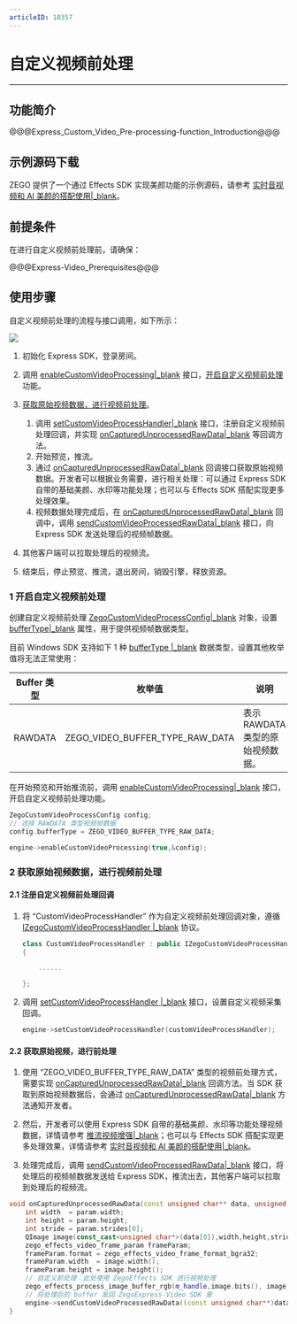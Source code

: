 ```yaml
---
articleID: 10357
---
```

<style>
table th:nth-of-type(1) {width: 20%;}
table {width: 100%;}
</style>

# 自定义视频前处理

- - -

## 功能简介

@@@Express_Custom_Video_Pre-processing-function_Introduction@@@


## 示例源码下载

ZEGO 提供了一个通过 Effects SDK 实现美颜功能的示例源码，请参考 [实时音视频和 AI 美颜的搭配使用\|_blank](#11690)。

## 前提条件

在进行自定义视频前处理前，请确保：

@@@Express-Video_Prerequisites@@@

## 使用步骤

自定义视频前处理的流程与接口调用，如下所示： 

<img src="/Pics/Common/ZegoExpressEngine/custom_video_process_win_new.png">

1. 初始化 Express SDK，登录房间。

2. 调用 [enableCustomVideoProcessing\|_blank](@enableCustomVideoProcessing) 接口，[开启自定义视频前处理](10357#4_1) 功能。

3. [获取原始视频数据，进行视频前处理](10357#4_2)。

    1. 调用 [setCustomVideoProcessHandler\|_blank](@setCustomVideoProcessHandler) 接口，注册自定义视频前处理回调，并实现 [onCapturedUnprocessedRawData\|_blank](@onCapturedUnprocessedRawData) 等回调方法。
    2. 开始预览，推流。
    3. 通过 [onCapturedUnprocessedRawData\|_blank](@onCapturedUnprocessedRawData) 回调接口获取原始视频数据。开发者可以根据业务需要，进行相关处理：可以通过 Express SDK 自带的基础美颜、水印等功能处理；也可以与 Effects SDK 搭配实现更多处理效果。
    4. 视频数据处理完成后，在 [onCapturedUnprocessedRawData\|_blank](@onCapturedUnprocessedRawData) 回调中，调用 [sendCustomVideoProcessedRawData\|_blank](@sendCustomVideoProcessedRawData) 接口，向 Express SDK 发送处理后的视频帧数据。

4. 其他客户端可以拉取处理后的视频流。
5. 结束后，停止预览、推流，退出房间，销毁引擎，释放资源。

### 1 开启自定义视频前处理

创建自定义视频前处理 [ZegoCustomVideoProcessConfig\|_blank](@-ZegoCustomVideoProcessConfig) 对象，设置 [bufferType\|_blank](@bufferType) 属性，用于提供视频帧数据类型。

目前 Windows SDK 支持如下 1 种 [bufferType \|_blank](@-ZegoVideoBufferType) 数据类型，设置其他枚举值将无法正常使用：

| Buffer 类型 |枚举值|说明 | 
|-----|------|------|
| RAWDATA | ZEGO_VIDEO_BUFFER_TYPE_RAW_DATA|表示 RAWDATA 类型的原始视频数据。|

在开始预览和开始推流前，调用 [enableCustomVideoProcessing\|_blank](@enableCustomVideoProcessing) 接口，开启自定义视频前处理功能。

```c++
ZegoCustomVideoProcessConfig config;
// 选择 RAWDATA 类型视频帧数据
config.bufferType = ZEGO_VIDEO_BUFFER_TYPE_RAW_DATA;

engine->enableCustomVideoProcessing(true,&config);
```

### 2 获取原始视频数据，进行视频前处理

#### 2.1 注册自定义视频前处理回调

1. 将 “CustomVideoProcessHandler” 作为自定义视频前处理回调对象，遵循 [IZegoCustomVideoProcessHandler \|_blank](@-IZegoCustomVideoProcessHandler) 协议。

    ```c++
    class CustomVideoProcessHandler : public IZegoCustomVideoProcessHandler
    {    

        ......

    };
    ```

2. 调用 [setCustomVideoProcessHandler \|_blank](@setCustomVideoProcessHandler) 接口，设置自定义视频采集回调。

    ```c++
    engine->setCustomVideoProcessHandler(customVideoProcessHandler);
    ```

#### 2.2 获取原始视频，进行前处理

1. 使用 “ZEGO_VIDEO_BUFFER_TYPE_RAW_DATA” 类型的视频前处理方式，需要实现 [onCapturedUnprocessedRawData\|_blank](@onCapturedUnprocessedRawData) 回调方法。当 SDK 获取到原始视频数据后，会通过 [onCapturedUnprocessedRawData\|_blank](@onCapturedUnprocessedRawData) 方法通知开发者。

2. 然后，开发者可以使用 Express SDK 自带的基础美颜、水印等功能处理视频数据，详情请参考 [推流视频增强\|_blank](!Publish_Video_Enhanced)；也可以与 Effects SDK 搭配实现更多处理效果，详情请参考 [实时音视频和 AI 美颜的搭配使用\|_blank](#11690)。

3. 处理完成后，调用 [sendCustomVideoProcessedRawData\|_blank](@sendCustomVideoProcessedRawData) 接口，将处理后的视频帧数据发送给 Express SDK，推流出去，其他客户端可以拉取到处理后的视频流。

```c++
void onCapturedUnprocessedRawData(const unsigned char** data, unsigned int* dataLength, ZegoVideoFrameParam param, unsigned long long referenceTimeMillisecond, ZegoPublishChannel channel) {
    int width  = param.width;
    int height = param.height;
    int stride = param.strides[0];
    QImage image(const_cast<unsigned char*>(data[0]),width,height,stride,QImage::Format_ARGB32);
    zego_effects_video_frame_param frameParam;
    frameParam.format = zego_effects_video_frame_format_bgra32;
    frameParam.width  = image.width();
    frameParam.height = image.height();
    // 自定义前处理：此处使用 ZegoEffects SDK 进行视频处理
    zego_effects_process_image_buffer_rgb(m_handle,image.bits(), image.bytesPerLine() * image.height(),frameParam);
    // 将处理后的 buffer 发回 ZegoExpress-Video SDK 里
    engine->sendCustomVideoProcessedRawData((const unsigned char**)data,dataLength,param,referenceTimeMillisecond);
}
```
